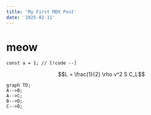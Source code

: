 ```yaml
---
title: 'My First MDX Post'
date: '2025-02-11'
---
```


# meow

```tsx
const a = 1; // [!code --]
```

```math
L = \frac{1}{2} \rho v^2 S C_L
```

```mermaid
graph TD;
A-->B;
A-->C;
B-->D;
C-->D;
```
